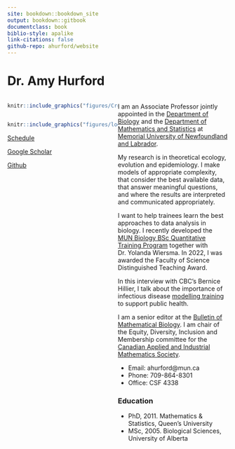 ```yaml
--- 
site: bookdown::bookdown_site
output: bookdown::gitbook
documentclass: book
biblio-style: apalike
link-citations: false 
github-repo: ahurford/website
---
```


# Dr. Amy Hurford {-}

<style>
  .col2 {
    columns: 2 200px;         /* number of columns and width in pixels*/
    -webkit-columns: 2 200px; /* chrome, safari */
    -moz-columns: 2 200px;    /* firefox */
  }
  .col3 {
    columns: 3 100px;
    -webkit-columns: 3 100px;
    -moz-columns: 3 100px;
  }
</style>

<style>
.column-left{
  float: left;
  width: 50%;
  text-align: left;
}

.column-right{
  float: right;
  width: 50%;
  text-align: left;
}
</style>

<div class="column-left">
```r
knitr::include_graphics("figures/Cropped.jpg")
```
</div>

<div class="column-right">


I am an Associate Professor jointly appointed in the [Department of Biology](https://www.mun.ca/biology/) and the [Department of Mathematics and Statistics](https://www.mun.ca/math/) at [Memorial University of Newfoundland and Labrador](https://mun.ca/).

My research is in theoretical ecology, evolution and epidemiology. I make models of appropriate complexity, that consider the best available data, that answer meaningful questions, and where the results are interpreted and communicated appropriately.  

I want to help trainees learn the best approaches to data analysis in biology. I recently developed the [MUN Biology BSc Quantitative Training Program](https://ahurford.github.io/quant-guide-all-courses/) together with Dr. Yolanda Wiersma. In 2022, I was awarded the Faculty of Science Distinguished Teaching Award.

In this interview with CBC's Bernice Hillier, I talk about the importance of infectious disease [modelling training](https://www.cbc.ca/listen/live-radio/1-210-cbc-newfoundland-morning/clip/16006442-making-sure-were-ready-track-next-disease-concern.) to support public health.

I am a senior editor at the [Bulletin of Mathematical Biology](https://www.springer.com/journal/11538/editors). I am chair of the Equity, Diversity, Inclusion and Membership committee for the [Canadian Applied and Industrial Mathematics Society](https://github.com/ahurford/EDI-resources). 



- Email: ahurford@mun.ca
- Phone: 709-864-8301
- Office: CSF 4338

### Education {-}

- PhD, 2011. Mathematics & Statistics, Queen's University
- MSc, 2005. Biological Sciences, University of Alberta


 </div> 

<div class="column-left">

```r
knitr::include_graphics("figures/logo.png")
```

[Schedule](https://calendar.google.com/calendar/embed?src=hurford.amy%40gmail.com&ctz=America/St_Johns)

[Google Scholar](https://scholar.google.ca/citations?hl=en&user=bxt9bh8AAAAJ&view_op=list_works&gmla=AJsN-F4WdeYtdxaBnNoWImjkkpr7uIH2KAhBa0wQrx0NWE_jorLbjasr8KMungYLGwP_Wp7eGMArwXpeErtX3ohHq-SuENXpbtFQH1xkK0bFizC57LJzgUY)

[Github](https://github.com/ahurford)

</div>
